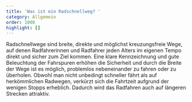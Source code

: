 ```yaml
---
title: 'Was ist ein Radschnellweg? '
category: Allgemein
order: 1000
highlight: []
---
```

Radschnellwege sind breite, direkte und möglichst kreuzungsfreie Wege, auf denen Radfahrerinnen und Radfahrer jeden Alters im eigenen Tempo direkt und sicher zum Ziel kommen. Eine klare Kennzeichnung und gute Beleuchtung der Fahrspuren erhöhen die Sicherheit und durch die Breite der Wege ist es möglich, problemlos nebeneinander zu fahren oder zu überholen. Obwohl man nicht unbedingt schneller fährt als auf herkömmlichen Radwegen, verkürzt sich die Fahrtzeit aufgrund der wenigen Stopps erheblich. Dadurch wird das Radfahren auch auf längeren Strecken attraktiv.

<YouTubePreview link="https://www.youtube.com/watch?v=t9GxxxYse_8" previewImage="/src/assets/faqs/was-ist-ein-radschnellweg/Bildschirmfoto 2025-01-21 um 10.44.49.png" />
